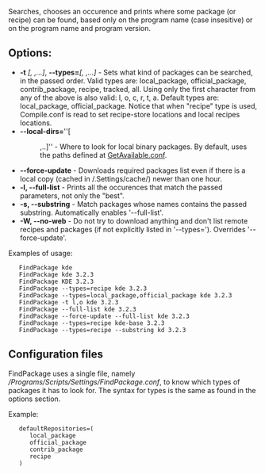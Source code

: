 Searches, chooses an occurence and prints where some package (or recipe) can be found, based only on the program name (case insesitive) or on the program name and program version.

== Options: ==

* '''-t''' ''[<type>, <type>,...]'', '''--types='''''[<type>, <type>,...]'' - Sets what kind of packages can be searched, in the passed order. Valid types are: local_package, official_package, contrib_package, recipe, tracked, all. Using only the first character from any of the above is also valid: l, o, c, r, t, a. Default types are: local_package, official_package. Notice that when "recipe" type is used, Compile.conf is read to set recipe-store locations and local recipes locations.
* '''--local-dirs='''''[<dir>,..]'' - Where to look for local binary packages. By default, uses the paths defined at [[GetAvailable.conf]].
* '''--force-update''' - Downloads required packages list even if there is a local copy (cached in /.Settings/cache/) newer than one hour.
* '''-l, --full-list''' - Prints all the occurences that match the passed parameters, not only the "best".
* '''-s, --substring''' - Match packages whose names contains the passed substring. Automatically enables '--full-list'.
* '''-W, --no-web''' - Do not try to download anything and don't list remote recipes and packages (if not explicitly listed in '--types='). Overrides '--force-update'.

Examples of usage:

    FindPackage kde 
    FindPackage kde 3.2.3 
    FindPackage KDE 3.2.3 
    FindPackage --types=recipe kde 3.2.3 
    FindPackage --types=local_package,official_package kde 3.2.3 
    FindPackage -t l,o kde 3.2.3 
    FindPackage --full-list kde 3.2.3 
    FindPackage --force-update --full-list kde 3.2.3 
    FindPackage --types=recipe kde-base 3.2.3 
    FindPackage --types=recipe --substring kd 3.2.3 


== Configuration files ==
FindPackage uses a single file, namely ''/Programs/Scripts/Settings/FindPackage.conf'', to know which types of packages
it has to look for. The syntax for types is the same as found in the options section.

Example:

    defaultRepositories=( 
       local_package 
       official_package 
       contrib_package 
       recipe 
    ) 


{{Scripts}}
